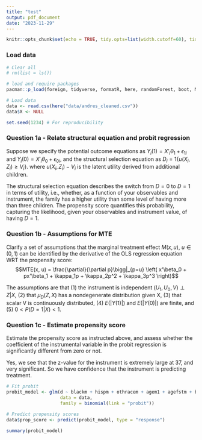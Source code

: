 ```yaml
---
title: "test"
output: pdf_document
date: "2023-11-29"
---
```


```r
knitr::opts_chunk$set(echo = TRUE, tidy.opts=list(width.cutoff=60), tidy=TRUE)
```

### Load data

```r
# Clear all
# rm(list = ls())

# load and require packages
pacman::p_load(foreign, tidyverse, formatR, here, randomForest, boot, MASS, ivmte, aod)

# Load data
data <- read.csv(here("data/andres_cleaned.csv"))
data$X <- NULL

set.seed(1234) # For reproducibility


```

### Question 1a - Relate structural equation and probit regression

Suppose we specify the potential outcome equations as $Y_i(1) = X'_i \theta_1 + \epsilon_{1i}$ and $Y_i(0) = X'_i \theta_0 + \epsilon_{0i}$, and the structural selection equation as $D_i = 1 \{u(X_i,Z_i) \geq V_i \}$. where $u(X_i,Z_i) - V_i$ is the latent utility derived from additional children.

The structural selection equation describes the switch from $D = 0$ to $D=1$ in terms of utility, i.e., whether, as a function of your observables and instrument, the family has a higher utility than some level of having more than three children. The propensity score quantifies this probability, capturing the likelihood, given your observables and instrument value, of having $D = 1$.

### Question 1b - Assumptions for MTE

Clarify a set of assumptions that the marginal treatment effect $M(x,u)$, $u \in (0,1)$ can be identified by the derivative of the OLS regression equation WRT the propensity score: $$MTE(x, u) = \frac{\partial}{\partial p}\bigg|_{p=u} \left( x'\beta_0 + px'\beta_1 + \kappa_1p + \kappa_2p^2 + \kappa_3p^3 \right)$$

The assumptions are that (1) the instrument is independent $(U_1, U_0, V) \perp Z|X$, (2) that $\mu_D(Z,X)$ has a nondegenerate distribution given X, (3) that scalar V is continuously distributed, (4) $E(|Y(1)|)$ and $E(|Y(0)|)$ are finite, and (5) $0 < P(D=1|X) <1$. 

### Question 1c - Estimate propensity score

Estimate the propensity score as instructed above, and assess whether the coefficient of the instrumental variable in the probit regression is significantly different from zero or not.

Yes, we see that the z-value for the instrument is extremely large at 37, and very significant. So we have confidence that the instrument is predicting treatment.

```r
# Fit probit
probit_model <- glm(d ~ blackm + hispm + othracem + agem1 + agefstm + boy1st + z, 
                    data = data, 
                    family = binomial(link = "probit"))

# Predict propensity scores
data$prop_score <- predict(probit_model, type = "response")

summary(probit_model)
```
